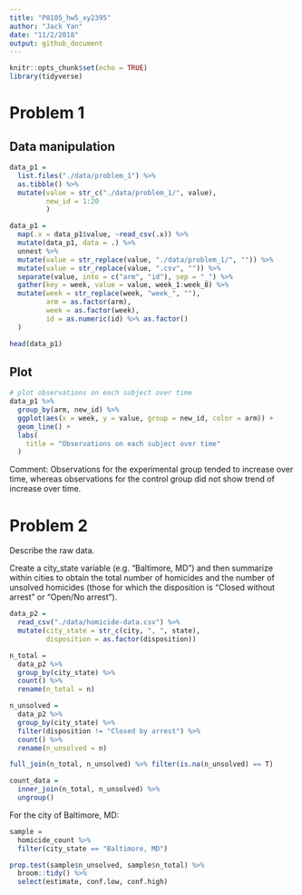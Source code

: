 ```yaml
---
title: "P8105_hw5_xy2395"
author: "Jack Yan"
date: "11/2/2018"
output: github_document
---
```


```r
knitr::opts_chunk$set(echo = TRUE)
library(tidyverse)
```

# Problem 1

## Data manipulation

```r
data_p1 = 
  list.files("./data/problem_1") %>% 
  as.tibble() %>% 
  mutate(value = str_c("./data/problem_1/", value),
         new_id = 1:20
         )

data_p1 = 
  map(.x = data_p1$value, ~read_csv(.x)) %>%
  mutate(data_p1, data = .) %>% 
  unnest %>% 
  mutate(value = str_replace(value, "./data/problem_1/", "")) %>% 
  mutate(value = str_replace(value, ".csv", "")) %>% 
  separate(value, into = c("arm", "id"), sep = "_") %>% 
  gather(key = week, value = value, week_1:week_8) %>% 
  mutate(week = str_replace(week, "week_", ""),
         arm = as.factor(arm),
         week = as.factor(week),
         id = as.numeric(id) %>% as.factor()
  )

head(data_p1)
```

## Plot

```r
# plot observations on each subject over time
data_p1 %>% 
  group_by(arm, new_id) %>% 
  ggplot(aes(x = week, y = value, group = new_id, color = arm)) +
  geom_line() +
  labs(
    title = "Observations on each subject over time"
  )
```

Comment:
Observations for the experimental group tended to increase over time, whereas observations for the control group did not show trend of increase over time.

# Problem 2

Describe the raw data.

Create a city_state variable (e.g. “Baltimore, MD”) and then summarize within cities to obtain the total number of homicides and the number of unsolved homicides (those for which the disposition is “Closed without arrest” or “Open/No arrest”).

```r
data_p2 = 
  read_csv("./data/homicide-data.csv") %>% 
  mutate(city_state = str_c(city, ", ", state),
         disposition = as.factor(disposition))

n_total = 
  data_p2 %>% 
  group_by(city_state) %>% 
  count() %>% 
  rename(n_total = n) 

n_unsolved = 
  data_p2 %>% 
  group_by(city_state) %>% 
  filter(disposition != "Closed by arrest") %>% 
  count() %>% 
  rename(n_unsolved = n) 

full_join(n_total, n_unsolved) %>% filter(is.na(n_unsolved) == T)

count_data = 
  inner_join(n_total, n_unsolved) %>% 
  ungroup()
```

For the city of Baltimore, MD:
```r
sample = 
  homicide_count %>% 
  filter(city_state == "Baltimore, MD")

prop.test(sample$n_unsolved, sample$n_total) %>% 
  broom::tidy() %>% 
  select(estimate, conf.low, conf.high)
```




